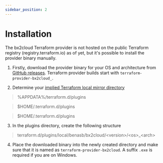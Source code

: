 ```yaml
---
sidebar_position: 2
---
```



# Installation

The bx2cloud Terraform provider is not hosted on the public Terraform registry (registry.terraform.io) as of yet, but it's possible to install the provider binary manually.

1. Firstly, download the provider binary for your OS and architecture from [GitHub releases](https://github.com/BenasB/bx2cloud/releases). Terraform provider builds start with `terraform-provider-bx2cloud_`.

2. Determine your [implied Terraform local mirror directory](https://developer.hashicorp.com/terraform/cli/config/config-file#implied-local-mirror-directories)
<Tabs groupId="operating-systems">
  <TabItem value="win" label="Windows">
    <blockquote>%APPDATA%/terraform.d/plugins</blockquote>
  </TabItem>
  <TabItem value="mac" label="macOS">
    <blockquote>$HOME/.terraform.d/plugins</blockquote>
  </TabItem>
  <TabItem value="linux" label="Linux">
    <blockquote>$HOME/.terraform.d/plugins</blockquote>
  </TabItem>
</Tabs>

3. In the plugins directory, create the following structure

> terraform.d/plugins/local/benasb/bx2cloud/\<version\>/\<os\>_\<arch\>

4. Place the downloaded binary into the newly created directory and make sure that it is named as `terraform-provider-bx2cloud`. A suffix `.exe` is required if you are on Windows.
